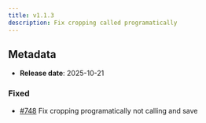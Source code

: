 ```yaml
---
title: v1.1.3
description: Fix cropping called programatically
---
```


## Metadata

- **Release date**: 2025-10-21

### Fixed

- [#748](https://github.com/InditexTech/weavejs/issues/748) Fix cropping programatically not calling and save
